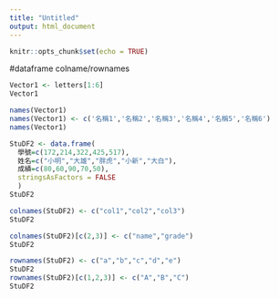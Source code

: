```yaml
---
title: "Untitled"
output: html_document
---
```


```r
knitr::opts_chunk$set(echo = TRUE)
```

#dataframe colname/rownames
```r
Vector1 <- letters[1:6]
Vector1

names(Vector1)
names(Vector1) <- c('名稱1','名稱2','名稱3','名稱4','名稱5','名稱6')
names(Vector1)
```

```r
StuDF2 <- data.frame(
  學號=c(172,214,322,425,517),
  姓名=c("小明","大雄","胖虎","小新","大白"),
  成績=c(80,60,90,70,50),
  stringsAsFactors = FALSE
  )
StuDF2 
```

```r
colnames(StuDF2) <- c("col1","col2","col3")
StuDF2
```

```r
colnames(StuDF2)[c(2,3)] <- c("name","grade")
StuDF2
```

```r
rownames(StuDF2) <- c("a","b","c","d","e")
StuDF2
rownames(StuDF2)[c(1,2,3)] <- c("A","B","C")
StuDF2
```

